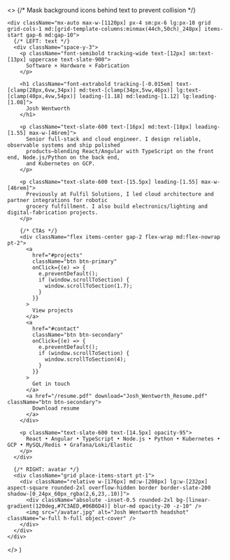   <>
    {/* Mask background icons behind text to prevent collision */}
    <div className="pointer-events-none absolute inset-0 [mask-image:radial-gradient(220px_140px_at_22%_44%,transparent_0,black_60%)]" />

    <div className="mx-auto max-w-[1120px] px-4 sm:px-6 lg:px-10 grid grid-cols-1 md:[grid-template-columns:minmax(44ch,50ch)_248px] items-start gap-6 md:gap-10">
      {/* LEFT: text */}
      <div className="space-y-3">
        <p className="font-semibold tracking-wide text-[12px] sm:text-[13px] uppercase text-slate-900">
          Software × Hardware × Fabrication
        </p>

        <h1 className="font-extrabold tracking-[-0.015em] text-[clamp(28px,6vw,34px)] md:text-[clamp(34px,5vw,46px)] lg:text-[clamp(40px,4vw,54px)] leading-[1.18] md:leading-[1.12] lg:leading-[1.08]">
          Josh Wentworth
        </h1>

        <p className="text-slate-600 text-[16px] md:text-[18px] leading-[1.55] max-w-[46rem]">
          Senior full-stack and cloud engineer. I design reliable, observable systems and ship polished
          products—blending React/Angular with TypeScript on the front end, Node.js/Python on the back end,
          and Kubernetes on GCP.
        </p>

        <p className="text-slate-600 text-[15.5px] leading-[1.55] max-w-[46rem]">
          Previously at Fulfil Solutions, I led cloud architecture and partner integrations for robotic
          grocery fulfillment. I also build electronics/lighting and digital-fabrication projects.
        </p>

        {/* CTAs */}
        <div className="flex items-center gap-2 flex-wrap md:flex-nowrap pt-2">
          <a
            href="#projects"
            className="btn btn-primary"
            onClick={(e) => {
              e.preventDefault();
              if (window.scrollToSection) {
                window.scrollToSection(1.7);
              }
            }}
          >
            View projects
          </a>
          <a
            href="#contact"
            className="btn btn-secondary"
            onClick={(e) => {
              e.preventDefault();
              if (window.scrollToSection) {
                window.scrollToSection(4);
              }
            }}
          >
            Get in touch
          </a>
          <a href="/resume.pdf" download="Josh_Wentworth_Resume.pdf" className="btn btn-secondary">
            Download resume
          </a>
        </div>

        <p className="text-slate-600 text-[14.5px] opacity-95">
          React • Angular • TypeScript • Node.js • Python • Kubernetes • GCP • MySQL/Redis • Grafana/Loki/Elastic
        </p>
      </div>

      {/* RIGHT: avatar */}
      <div className="grid place-items-start pt-1">
        <div className="relative w-[176px] md:w-[208px] lg:w-[232px] aspect-square rounded-2xl overflow-hidden border border-slate-200 shadow-[0_24px_60px_rgba(2,6,23,.10)]">
          <div className="absolute -inset-0.5 rounded-2xl bg-[linear-gradient(120deg,#7C3AED,#06B6D4)] blur-md opacity-20 -z-10" />
          <img src="/avatar.jpg" alt="Josh Wentworth headshot" className="w-full h-full object-cover" />
        </div>
      </div>
    </div>
  </>
)
